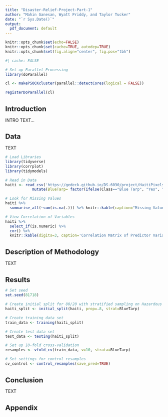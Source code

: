 ```yaml
---
title: "Disaster-Relief-Project-Part-1"
author: "Mahin Ganesan, Wyatt Priddy, and Taylor Tucker"
date: "`r Sys.Date()`"
output:
  pdf_document: default
---
```

<!--- Change font size for headers --->
<style>
h1.title { font-size: 28px; }
h1 { font-size: 22px; }
h2 { font-size: 18px; }
h3 { font-size: 14px; }
</style>


```r
knitr::opts_chunk$set(echo=FALSE)
knitr::opts_chunk$set(cache=TRUE, autodep=TRUE)
knitr::opts_chunk$set(fig.align="center", fig.pos="tbh")
```


```r
#| cache: FALSE

# Set up Parallel Processing
library(doParallel)

cl <- makePSOCKcluster(parallel::detectCores(logical = FALSE))

registerDoParallel(cl)
```


# Introduction {-}

INTRO TEXT...



# Data {-}

TEXT

```r

# Load Libraries
library(tidyverse)
library(corrplot)
library(tidymodels)

# Read in Data
haiti <- read_csv('https://gedeck.github.io/DS-6030/project/HaitiPixels.csv', show_col_types=FALSE) %>%
            mutate(BlueTarp= factor(ifelse(Class=="Blue Tarp", "Yes", "No"),labels=c("No", "Yes")))

```

```r
# Look for Missing Values
haiti %>%
  summarise_all(~sum(is.na(.))) %>% knitr::kable(caption="Missing Values in Haiti Data Set")
```

```r
# View Correlation of Variables
haiti %>% 
  select_if(is.numeric) %>%
  cor() %>%
  knitr::kable(digits=3, caption='Correlation Matrix of Predictor Variables')
```



# Description of Methodology {-}

TEXT

# Results {-}

```r
# Set seed
set.seed(81718)

# Create initial split for 80/20 with stratified sampling on Hazardous
haiti_split <- initial_split(haiti, prop=.8, strat=BlueTarp)

# Create training data set
train_data <- training(haiti_split)

# Create test data set
test_data <- testing(haiti_split)

# Set up 10-fold cross-validation
resamples <- vfold_cv(train_data, v=10, strata=BlueTarp)

# Set settings for control resamples
cv_control <- control_resamples(save_pred=TRUE)
```


# Conclusion {-}  

TEXT







# Appendix {-}
 ```r
 ```